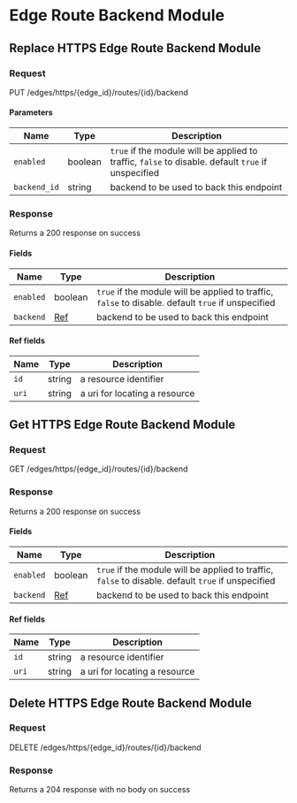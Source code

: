 
# Edge Route Backend Module

## Replace HTTPS Edge Route Backend Module

### Request

PUT /edges/https/\{edge_id\}/routes/\{id\}/backend

<EdgeRouteBackendModuleReplaceRequest />

#### Parameters

| Name         | Type    | Description                                                                                        |
| ------------ | ------- | -------------------------------------------------------------------------------------------------- |
| `enabled`    | boolean | `true` if the module will be applied to traffic, `false` to disable. default `true` if unspecified |
| `backend_id` | string  | backend to be used to back this endpoint                                                           |

### Response

Returns a 200 response on success

<EdgeRouteBackendModuleReplaceResponse />

#### Fields

| Name      | Type               | Description                                                                                        |
| --------- | ------------------ | -------------------------------------------------------------------------------------------------- |
| `enabled` | boolean            | `true` if the module will be applied to traffic, `false` to disable. default `true` if unspecified |
| `backend` | [Ref](#ref-fields) | backend to be used to back this endpoint                                                           |

#### Ref fields

| Name  | Type   | Description                   |
| ----- | ------ | ----------------------------- |
| `id`  | string | a resource identifier         |
| `uri` | string | a uri for locating a resource |

## Get HTTPS Edge Route Backend Module

### Request

GET /edges/https/\{edge_id\}/routes/\{id\}/backend

<EdgeRouteBackendModuleGetRequest />

### Response

Returns a 200 response on success

<EdgeRouteBackendModuleGetResponse />

#### Fields

| Name      | Type               | Description                                                                                        |
| --------- | ------------------ | -------------------------------------------------------------------------------------------------- |
| `enabled` | boolean            | `true` if the module will be applied to traffic, `false` to disable. default `true` if unspecified |
| `backend` | [Ref](#ref-fields) | backend to be used to back this endpoint                                                           |

#### Ref fields

| Name  | Type   | Description                   |
| ----- | ------ | ----------------------------- |
| `id`  | string | a resource identifier         |
| `uri` | string | a uri for locating a resource |

## Delete HTTPS Edge Route Backend Module

### Request

DELETE /edges/https/\{edge_id\}/routes/\{id\}/backend

<EdgeRouteBackendModuleDeleteRequest />

### Response

Returns a 204 response with no body on success
